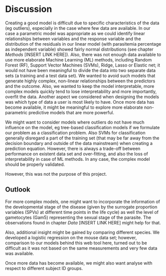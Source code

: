 # Discussion

Creating a good model is difficult due to specific characteristics of the data (eg outliers), especially in the case where few data are available. 
In our case a parametric model was appropriate as we could identify linear relationships between variables and the response variable and the distribution of the residuals in our linear model (with parasitemia percentage as independent variable) showed fairly normal distributions (see chapter _Methods_ [INSERT LINK HERE]). Also, there was not enough data available to use more elaborate Machine Learning (ML) methods, including Random Forest (RF), Support Vector Machines (SVMs), Ridge, Lasso or Elastic net; it would not have been meaningful to divide the data into two separate data sets (a training and a test data set).
We wanted to avoid such models that generate highly complex, non-linear relationships between the predictors and the outcome. Also, we wanted to keep the model interpretable, more complex models quickly tend to lose interpretability and more importantly, overfit the data.
Another aspect we considered when designing the models was which type of data a user is most likely to have. 
Once more data has become available, it might be meaningful to explore more elaborate non-parametric predictive models that are more powerful. 

We might want to consider models where outliers do not have much influence on the model, eg tree-based classification models if we formulate our problem as a classification problem. Also SVMs for classification generally disregard a part of the training set (that may be far away from the decision boundary and outside of the data mainstream) when creating a prediction equation. However, there is always a trade-off between performance on existent data set and over-fitting, and also the loss of interpretability in case of ML methods. In any case, the complex model should be properly validated.

However, this was not the purpose of this project.
<!--
Thre predictive performance, provided the complex model is properly validated, may compensate the loss in interpretation. 
-->

## Outlook

For more complex models, one might want to incorporate the information of the developmental stage of the disease (given by the surrogate proportion variables (SPVs) at different time points in the life cycle) as well the level of gametocytes (Gam5) representing the sexual stage of the parasite.
The observations found in chapter _Data_ [INSERT LINK HERE] might help for that.

Also, additional insight might be gained by comparing different species. We developed a logistic regression on the mouse data set; however, comparison to our models behind this web tool here, turned out to be difficult as it was not based on the same measurements and very few data was available. 

Once more data has become available, we might also want analyse with respect to different subject ID groups.

<!---
Main problems

- not enough data

- Machine Learning methods not applied since overfitting and interpretability...

- outliers, dimension of data
transformations for multiple predictors

-->

<!--
If the model is very senstive to outliers (which is not the case here), we could use the __spaial sign__ transformation (Seernels et al. 2006 INSERT IN REFERENCE LIST) which projects the predictor values onto a multidimensional sphere and thus makes all the samples the same distance from the centre of the sphere. This is mathematically done by each sample divided by its squared norm INSERT FORMULA HERE. One should note that centering and scaling of the predictor data is necessary because the denominator is intended to measure the squared distance to the centre of thre predictor's distribution. Also, this method transforms the predictors as a group, so we should not remove predictor variables after it. 
-->


 
 